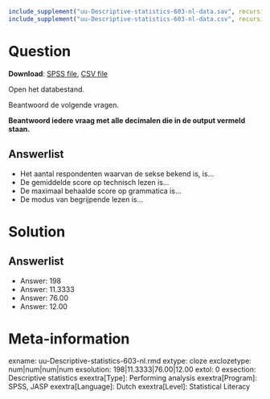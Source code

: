 ```{r, echo = FALSE, results = "hide"}
include_supplement("uu-Descriptive-statistics-603-nl-data.sav", recursive = TRUE)
include_supplement("uu-Descriptive-statistics-603-nl-data.csv", recursive = TRUE)
```

Question
========

**Download**: [SPSS file](uu-Descriptive-statistics-603-nl-data.sav), [CSV file](uu-Descriptive-statistics-603-nl-data.csv)

Open het databestand.

Beantwoord de volgende vragen.

**Beantwoord iedere vraag met alle decimalen die in de output vermeld staan.**

Answerlist
----------
* Het aantal respondenten waarvan de sekse bekend is, is…
* De gemiddelde score op technisch lezen is…
* De maximaal behaalde score op grammatica is…
* De modus van begrijpende lezen is…

Solution
========

Answerlist
----------
* Answer: 198
* Answer: 11.3333
* Answer: 76.00
* Answer: 12.00

Meta-information
================
exname: uu-Descriptive-statistics-603-nl.rmd
extype: cloze
exclozetype: num|num|num|num 
exsolution: 198|11.3333|76.00|12.00
extol: 0
exsection: Descriptive statistics
exextra[Type]: Performing analysis
exextra[Program]: SPSS, JASP
exextra[Language]: Dutch
exextra[Level]: Statistical Literacy